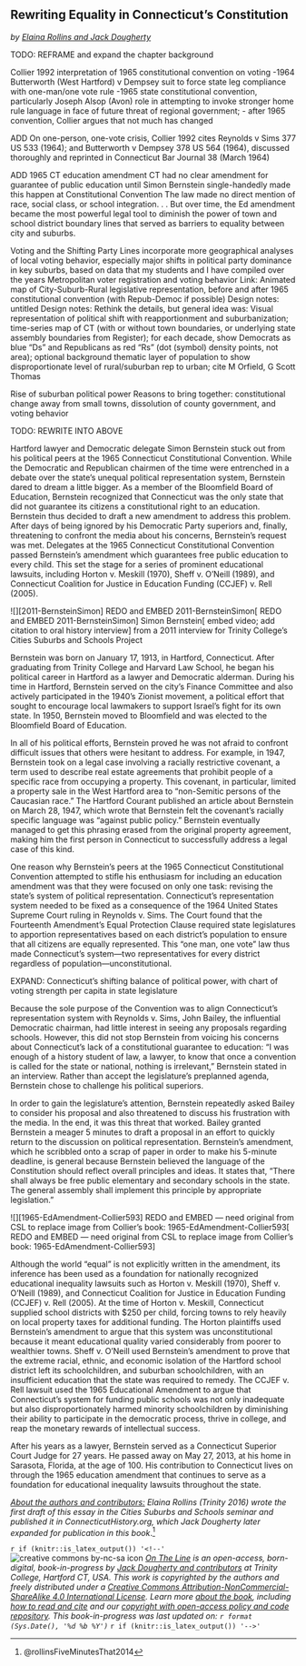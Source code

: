 ## Rewriting Equality in Connecticut's Constitution {#rewriting}
*by [Elaina Rollins and Jack Dougherty](authors-and-contributors.html)*

TODO: REFRAME and expand the chapter background

Collier 1992 interpretation of 1965 constitutional convention on voting
-1964 Butterworth (West Hartford) v Dempsey suit to force state leg compliance with one-man/one vote rule
-1965 state constitutional convention, particularly Joseph Alsop (Avon) role in attempting to invoke stronger home rule language in face of future threat of regional government;
- after 1965 convention, Collier argues that not much has changed

ADD
On one-person, one-vote crisis, Collier 1992 cites Reynolds v Sims 377 US 533 (1964); and Butterworth v Dempsey 378 US 564 (1964), discussed thoroughly and reprinted in Connecticut Bar Journal 38 (March 1964)

ADD 1965 CT education amendment
CT had no clear amendment for guarantee of public education until Simon Bernstein single-handedly made this happen at Constitutional Convention
The law made no direct mention of race, social class, or school integration. . .
But over time, the Ed amendment became the most powerful legal tool to diminish the power of town and school district boundary lines that served as barriers to equality between city and suburbs.

Voting and the Shifting Party Lines
incorporate more geographical analyses of local voting behavior, especially major shifts in political party dominance in key suburbs, based on data that my students and I have compiled over the years
	 Metropolitan voter registration and voting behavior
Link: Animated map of City-Suburb-Rural legislative representation, before and after 1965 constitutional convention (with Repub-Democ if possible)
Design notes: untitled
Design notes: Rethink the details, but general idea was: Visual representation of political shift with reapportionment and suburbanization; time-series map of CT (with or without town boundaries, or underlying state assembly boundaries from Register); for each decade, show Democrats as blue “Ds” and Republicans as red “Rs” (dot (symbol) density points, not area); optional background thematic layer of population to show disproportionate level of rural/suburban rep to urban; cite M Orfield, G Scott Thomas

 Rise of suburban political power
	 Reasons to bring together: constitutional change away from small towns, dissolution of county government, and voting behavior

TODO: REWRITE INTO ABOVE

Hartford lawyer and Democratic delegate Simon Bernstein stuck out from his political peers at the 1965 Connecticut Constitutional Convention. While the Democratic and Republican chairmen of the time were entrenched in a debate over the state’s unequal political representation system, Bernstein dared to dream a little bigger. As a member of the Bloomfield Board of Education, Bernstein recognized that Connecticut was the only state that did not guarantee its citizens a constitutional right to an education. Bernstein thus decided to draft a new amendment to address this problem. After days of being ignored by his Democratic Party superiors and, finally, threatening to confront the media about his concerns, Bernstein’s request was met. Delegates at the 1965 Connecticut Constitutional Convention passed Bernstein’s amendment which guarantees free public education to every child. This set the stage for a series of prominent educational lawsuits, including Horton v. Meskill (1970), Sheff v. O’Neill (1989), and Connecticut Coalition for Justice in Education Funding (CCJEF) v. Rell (2005).

![][2011-BernsteinSimon]
REDO and EMBED 2011-BernsteinSimon\[ REDO and EMBED 2011-BernsteinSimon\]
Simon Bernstein\[ embed video; add citation to oral history interview\] from a 2011 interview for Trinity College’s Cities Suburbs and Schools Project

Bernstein was born on January 17, 1913, in Hartford, Connecticut. After graduating from Trinity College and Harvard Law School, he began his political career in Hartford as a lawyer and Democratic alderman. During his time in Hartford, Bernstein served on the city’s Finance Committee and also actively participated in the 1940’s Zionist movement, a political effort that sought to encourage local lawmakers to support Israel’s fight for its own state. In 1950, Bernstein moved to Bloomfield and was elected to the Bloomfield Board of Education.

In all of his political efforts, Bernstein proved he was not afraid to confront difficult issues that others were hesitant to address. For example, in 1947, Bernstein took on a legal case involving a racially restrictive covenant, a term used to describe real estate agreements that prohibit people of a specific race from occupying a property. This covenant, in particular, limited a property sale in the West Hartford area to “non-Semitic persons of the Caucasian race.” The Hartford Courant published an article about Bernstein on March 28, 1947, which wrote that Bernstein felt the covenant’s racially specific language was “against public policy.” Bernstein eventually managed to get this phrasing erased from the original property agreement, making him the first person in Connecticut to successfully address a legal case of this kind.


One reason why Bernstein’s peers at the 1965 Connecticut Constitutional Convention attempted to stifle his enthusiasm for including an education amendment was that they were focused on only one task: revising the state’s system of political representation. Connecticut’s representation system needed to be fixed as a consequence of the 1964 United States Supreme Court ruling in Reynolds v. Sims. The Court found that the Fourteenth Amendment’s Equal Protection Clause required state legislatures to apportion representatives based on each district’s population to ensure that all citizens are equally represented. This “one man, one vote” law thus made Connecticut’s system—two representatives for every district regardless of population—unconstitutional.

EXPAND: Connecticut's shifting balance of political power, with chart of voting strength per capita in state legislature


Because the sole purpose of the Convention was to align Connecticut’s representation system with Reynolds v. Sims, John Bailey, the influential Democratic chairman, had little interest in seeing any proposals regarding schools. However, this did not stop Bernstein from voicing his concerns about Connecticut’s lack of a constitutional guarantee to education: “I was enough of a history student of law, a lawyer, to know that once a convention is called for the state or national, nothing is irrelevant,” Bernstein stated in an interview. Rather than accept the legislature’s preplanned agenda, Bernstein chose to challenge his political superiors.

In order to gain the legislature’s attention, Bernstein repeatedly asked Bailey to consider his proposal and also threatened to discuss his frustration with the media. In the end, it was this threat that worked. Bailey granted Bernstein a meager 5 minutes to draft a proposal in an effort to quickly return to the discussion on political representation. Bernstein’s amendment, which he scribbled onto a scrap of paper in order to make his 5-minute deadline, is general because Bernstein believed the language of the Constitution should reflect overall principles and ideas. It states that, “There shall always be free public elementary and secondary schools in the state. The general assembly shall implement this principle by appropriate legislation.”

![][1965-EdAmendment-Collier593]
REDO and EMBED — need original from CSL to replace image from Collier's book: 1965-EdAmendment-Collier593\[ REDO and EMBED — need original from CSL to replace image from Collier's book: 1965-EdAmendment-Collier593\]

Although the world “equal” is not explicitly written in the amendment, its inference has been used as a foundation for nationally recognized educational inequality lawsuits such as Horton v. Meskill (1970), Sheff v. O’Neill (1989), and Connecticut Coalition for Justice in Education Funding (CCJEF) v. Rell (2005). At the time of Horton v. Meskill, Connecticut supplied school districts with $250 per child, forcing towns to rely heavily on local property taxes for additional funding. The Horton plaintiffs used Bernstein’s amendment to argue that this system was unconstitutional because it meant educational quality varied considerably from poorer to wealthier towns. Sheff v. O’Neill used Bernstein’s amendment to prove that the extreme racial, ethnic, and economic isolation of the Hartford school district left its schoolchildren, and suburban schoolchildren, with an insufficient education that the state was required to remedy. The CCJEF v. Rell lawsuit used the 1965 Educational Amendment to argue that Connecticut’s system for funding public schools was not only inadequate but also disproportionately harmed minority schoolchildren by diminishing their ability to participate in the democratic process, thrive in college, and reap the monetary rewards of intellectual success.

After his years as a lawyer, Bernstein served as a Connecticut Superior Court Judge for 27 years. He passed away on May 27, 2013, at his home in Sarasota, Florida, at the age of 100. His contribution to Connecticut lives on through the 1965 education amendment that continues to serve as a foundation for educational inequality lawsuits throughout the state.


*[About the authors and contributors:](authors-and-contributors.html) Elaina Rollins (Trinity 2016) wrote the first draft of this essay in the Cities Suburbs and Schools seminar and published it in ConnecticutHistory.org, which Jack Dougherty later expanded for publication in this book*.^[@rollinsFiveMinutesThat2014]

`r if (knitr::is_latex_output()) '<!--'`
![creative commons by-nc-sa icon](images/cc-by-nc-sa-88x31.png) *[On The Line](http://ontheline.trincoll.edu) is an open-access, born-digital, book-in-progress by [Jack Dougherty and contributors](authors-and-contributors.html) at Trinity College, Hartford CT, USA. This work is copyrighted by the authors and freely distributed under a [Creative Commons Attribution-NonCommercial-ShareAlike 4.0 International License](http://creativecommons.org/licenses/by-nc-sa/4.0/). Learn more [about the book](about-the-book.html), including [how to read and cite](how-to-read-and-cite.html) and our [copyright with open-access policy and code repository](copyright-with-open-access.html). This book-in-progress was last updated on: `r format (Sys.Date(), '%d %b %Y')`*
`r if (knitr::is_latex_output()) '-->'`
